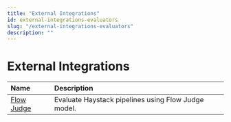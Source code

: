 ```yaml
---
title: "External Integrations"
id: external-integrations-evaluators
slug: "/external-integrations-evaluators"
description: ""
---
```


# External Integrations

| Name                                                              | Description                                         |
| :---------------------------------------------------------------- | :-------------------------------------------------- |
| [Flow Judge](https://haystack.deepset.ai/integrations/flow-judge) | Evaluate Haystack pipelines using Flow Judge model. |
